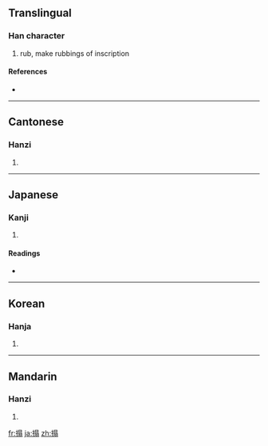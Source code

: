 {{also|搭}}
==Translingual==

===Han character===
{{Han char|rn=64|rad=手|as=10|sn=13|four=5602<sub>7</sub>|canj=手日尸一 (QASM)}}

# rub, make rubbings of inscription

====References====
* {{Han ref|kx=0447.240|dkj=12503|dj=0798.160|hdz=31931.080|uh=6428|ud=25640|bh=DDAD|bd=56749}}

----

==Cantonese==

===Hanzi===
{{yue-hanzi|jyut=|y=taap3}}

# {{defn|Cantonese}}

----

==Japanese==

===Kanji===
{{ja-kanji|grade=|rs=手10}}

# {{defn|Japanese}}

====Readings====
* {{ja-readings|on=[[とう]] (tō)|kun=[[うつ]] (utsu), [[する]] (suru)}}

----

==Korean==

===Hanja===
{{ko-hanja|hangeul=탑|eumhun=|rv=tap|mr=t'ap|y=thap}}

# {{defn|Korean}}

----

==Mandarin==

===Hanzi===
{{cmn-hanzi|pin=[[tà]] ([[ta4]])|wg=t'a<sup>4</sup>}}

# {{defn|Mandarin}}

[[fr:搨]]
[[ja:搨]]
[[zh:搨]]